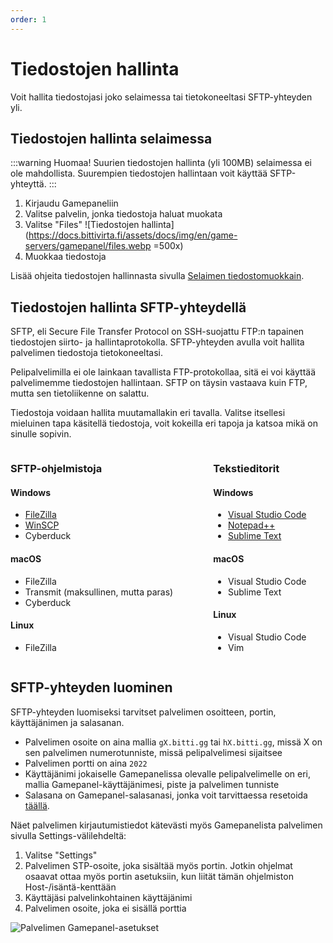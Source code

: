 ```yaml
---
order: 1
---
```


# Tiedostojen hallinta

Voit hallita tiedostojasi joko selaimessa tai tietokoneeltasi SFTP-yhteyden yli.

## Tiedostojen hallinta selaimessa

:::warning Huomaa! Suurien tiedostojen hallinta (yli 100MB) selaimessa ei ole
mahdollista. Suurempien tiedostojen hallintaan voit käyttää SFTP-yhteyttä. :::

1. Kirjaudu Gamepaneliin
2. Valitse palvelin, jonka tiedostoja haluat muokata
3. Valitse "Files"
   ![Tiedostojen hallinta](https://docs.bittivirta.fi/assets/docs/img/en/game-servers/gamepanel/files.webp
   =500x)
4. Muokkaa tiedostoja

Lisää ohjeita tiedostojen hallinnasta sivulla
[Selaimen tiedostomuokkain](/pelipalvelimet/gamepanel/tiedostomuokkain.html).

## Tiedostojen hallinta SFTP-yhteydellä

SFTP, eli Secure File Transfer Protocol on SSH-suojattu FTP:n tapainen
tiedostojen siirto- ja hallintaprotokolla. SFTP-yhteyden avulla voit hallita
palvelimen tiedostoja tietokoneeltasi.

Pelipalvelimilla ei ole lainkaan tavallista FTP-protokollaa, sitä ei voi käyttää
palvelimemme tiedostojen hallintaan. SFTP on täysin vastaava kuin FTP, mutta sen
tietoliikenne on salattu.

Tiedostoja voidaan hallita muutamallakin eri tavalla. Valitse itsellesi
mieluinen tapa käsitellä tiedostoja, voit kokeilla eri tapoja ja katsoa mikä on
sinulle sopivin.

<div style="display:flex;align-items:start;flex-wrap:wrap;">
<div style="margin-right:4rem;">

### SFTP-ohjelmistoja

#### <icon icon="fa:windows" width="13px"/> Windows

-   [FileZilla](desktop/windows/sftp/filezilla)
-   [WinSCP](desktop/windows/sftp/winscp)
-   Cyberduck

#### <icon icon="fa:apple" width="13px"/> macOS

-   FileZilla
-   Transmit (maksullinen, mutta paras)
-   Cyberduck

#### <icon icon="fa:linux" width="13px"/> Linux

-   FileZilla

</div>
<div>

### Tekstieditorit

#### <icon icon="fa:windows" width="13px"/> Windows

-   [Visual Studio Code](desktop/windows/tiedostomuokkaimet#visual-studio-code)
-   [Notepad++](desktop/windows/tiedostomuokkaimet#notepad)
-   [Sublime Text](desktop/windows/tiedostomuokkaimet#sublime-text)

#### <icon icon="fa:apple" width="13px"/> macOS

-   Visual Studio Code
-   Sublime Text

#### <icon icon="fa:linux" width="13px"/> Linux

-   Visual Studio Code
-   Vim

</div>
</div>

## SFTP-yhteyden luominen

SFTP-yhteyden luomiseksi tarvitset palvelimen osoitteen, portin, käyttäjänimen
ja salasanan.

-   Palvelimen osoite on aina mallia `gX.bitti.gg` tai `hX.bitti.gg`, missä X on
    sen palvelimen numerotunniste, missä pelipalvelimesi sijaitsee
-   Palvelimen portti on aina `2022`
-   Käyttäjänimi jokaiselle Gamepanelissa olevalle pelipalvelimelle on eri,
    mallia Gamepanel-käyttäjänimesi, piste ja palvelimen tunniste
-   Salasana on Gamepanel-salasanasi, jonka voit tarvittaessa resetoida
    [täällä](https://gamepanel.fi/auth/password).

Näet palvelimen kirjautumistiedot kätevästi myös Gamepanelista palvelimen
sivulla Settings-välilehdeltä:

1. Valitse "Settings"
2. Palvelimen STP-osoite, joka sisältää myös portin. Jotkin ohjelmat osaavat
   ottaa myös portin asetuksiin, kun liität tämän ohjelmiston
   Host-/isäntä-kenttään
3. Käyttäjäsi palvelinkohtainen käyttäjänimi
4. Palvelimen osoite, joka ei sisällä porttia

![Palvelimen Gamepanel-asetukset](https://docs.bittivirta.fi/assets/docs/img/en/game-servers/gamepanel/settings.webp)
